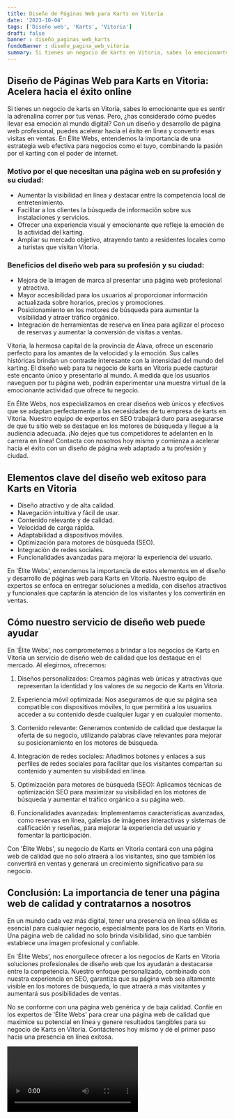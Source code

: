 ```yaml
---
title: Diseño de Páginas Web para Karts en Vitoria
date: '2023-10-04'
tags: ['Diseño web', 'Karts', 'Vitoria']
draft: false
banner : diseño_paginas_web_karts
fondoBanner : diseño_pagina_web_vitoria
summary: Si tienes un negocio de karts en Vitoria, sabes lo emocionante que es sentir la adrenalina correr por tus venas. Pero, ¿has considerado cómo puedes llevar esa emoción al mundo digital? Con un diseño y desarrollo de página web profesional, puedes acelerar hacia el éxito en línea y convertir esas visitas en ventas. En Élite Webs, entendemos la importancia de una estrategia web efectiva para negocios como el tuyo, combinando la pasión por el karting con el poder de internet.
---
```


## Diseño de Páginas Web para Karts en Vitoria: Acelera hacia el éxito online

Si tienes un negocio de karts en Vitoria, sabes lo emocionante que es sentir la adrenalina correr por tus venas. Pero, ¿has considerado cómo puedes llevar esa emoción al mundo digital? Con un diseño y desarrollo de página web profesional, puedes acelerar hacia el éxito en línea y convertir esas visitas en ventas. En Élite Webs, entendemos la importancia de una estrategia web efectiva para negocios como el tuyo, combinando la pasión por el karting con el poder de internet.

### Motivo por el que necesitan una página web en su profesión y su ciudad:

- Aumentar la visibilidad en línea y destacar entre la competencia local de entretenimiento.
- Facilitar a los clientes la búsqueda de información sobre sus instalaciones y servicios.
- Ofrecer una experiencia visual y emocionante que refleje la emoción de la actividad del karting.
- Ampliar su mercado objetivo, atrayendo tanto a residentes locales como a turistas que visitan Vitoria.

### Beneficios del diseño web para su profesión y su ciudad:

- Mejora de la imagen de marca al presentar una página web profesional y atractiva.
- Mayor accesibilidad para los usuarios al proporcionar información actualizada sobre horarios, precios y promociones.
- Posicionamiento en los motores de búsqueda para aumentar la visibilidad y atraer tráfico orgánico.
- Integración de herramientas de reserva en línea para agilizar el proceso de reservas y aumentar la conversión de visitas a ventas.

Vitoria, la hermosa capital de la provincia de Álava, ofrece un escenario perfecto para los amantes de la velocidad y la emoción. Sus calles históricas brindan un contraste interesante con la intensidad del mundo del karting. El diseño web para tu negocio de karts en Vitoria puede capturar este encanto único y presentarlo al mundo. A medida que los usuarios naveguen por tu página web, podrán experimentar una muestra virtual de la emocionante actividad que ofrece tu negocio.

En Élite Webs, nos especializamos en crear diseños web únicos y efectivos que se adaptan perfectamente a las necesidades de tu empresa de karts en Vitoria. Nuestro equipo de expertos en SEO trabajará duro para asegurarse de que tu sitio web se destaque en los motores de búsqueda y llegue a la audiencia adecuada. ¡No dejes que tus competidores te adelanten en la carrera en línea! Contacta con nosotros hoy mismo y comienza a acelerar hacia el éxito con un diseño de página web adaptado a tu profesión y ciudad.

<GifSeo />

<Cta />

## Elementos clave del diseño web exitoso para Karts en Vitoria

- Diseño atractivo y de alta calidad.
- Navegación intuitiva y fácil de usar.
- Contenido relevante y de calidad.
- Velocidad de carga rápida.
- Adaptabilidad a dispositivos móviles.
- Optimización para motores de búsqueda (SEO).
- Integración de redes sociales.
- Funcionalidades avanzadas para mejorar la experiencia del usuario.

En 'Élite Webs', entendemos la importancia de estos elementos en el diseño y desarrollo de páginas web para Karts en Vitoria. Nuestro equipo de expertos se enfoca en entregar soluciones a medida, con diseños atractivos y funcionales que captarán la atención de los visitantes y los convertirán en ventas.

## Cómo nuestro servicio de diseño web puede ayudar

En 'Élite Webs', nos comprometemos a brindar a los negocios de Karts en Vitoria un servicio de diseño web de calidad que los destaque en el mercado. Al elegirnos, ofrecemos:

1. Diseños personalizados: Creamos páginas web únicas y atractivas que representan la identidad y los valores de su negocio de Karts en Vitoria.

2. Experiencia móvil optimizada: Nos aseguramos de que su página sea compatible con dispositivos móviles, lo que permitirá a los usuarios acceder a su contenido desde cualquier lugar y en cualquier momento.

3. Contenido relevante: Generamos contenido de calidad que destaque la oferta de su negocio, utilizando palabras clave relevantes para mejorar su posicionamiento en los motores de búsqueda.

4. Integración de redes sociales: Añadimos botones y enlaces a sus perfiles de redes sociales para facilitar que los visitantes compartan su contenido y aumenten su visibilidad en línea.

5. Optimización para motores de búsqueda (SEO): Aplicamos técnicas de optimización SEO para maximizar su visibilidad en los motores de búsqueda y aumentar el tráfico orgánico a su página web.

6. Funcionalidades avanzadas: Implementamos características avanzadas, como reservas en línea, galerías de imágenes interactivas y sistemas de calificación y reseñas, para mejorar la experiencia del usuario y fomentar la participación.

Con 'Élite Webs', su negocio de Karts en Vitoria contará con una página web de calidad que no solo atraerá a los visitantes, sino que también los convertirá en ventas y generará un crecimiento significativo para su negocio.

## Conclusión: La importancia de tener una página web de calidad y contratarnos a nosotros

En un mundo cada vez más digital, tener una presencia en línea sólida es esencial para cualquier negocio, especialmente para los de Karts en Vitoria. Una página web de calidad no solo brinda visibilidad, sino que también establece una imagen profesional y confiable.

En 'Élite Webs', nos enorgullece ofrecer a los negocios de Karts en Vitoria soluciones profesionales de diseño web que los ayudarán a destacarse entre la competencia. Nuestro enfoque personalizado, combinado con nuestra experiencia en SEO, garantiza que su página web sea altamente visible en los motores de búsqueda, lo que atraerá a más visitantes y aumentará sus posibilidades de ventas.

No se conforme con una página web genérica y de baja calidad. Confíe en los expertos de 'Élite Webs' para crear una página web de calidad que maximice su potencial en línea y genere resultados tangibles para su negocio de Karts en Vitoria. Contáctenos hoy mismo y dé el primer paso hacia una presencia en línea exitosa.

<Video />

<CtaBot job='Karts' city='Vitoria'/>

<Gmaps query='Vitoria+españa+maps' />
